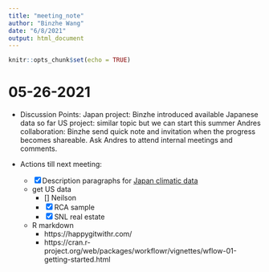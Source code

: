 ```yaml
---
title: "meeting_note"
author: "Binzhe Wang"
date: "6/8/2021"
output: html_document
---
```


```r
knitr::opts_chunk$set(echo = TRUE)
```

# 05-26-2021
- Discussion Points:
Japan project: Binzhe introduced available Japanese data so far
US project: similar topic but we can start this summer
Andres collaboration: Binzhe send quick note and invitation when the progress becomes shareable. Ask Andres to attend internal meetings and comments. 

- Actions till next meeting:
  - [x] Description paragraphs for [Japan climatic data](https://docs.google.com/spreadsheets/d/1SDsY1pXSwH0R8UQ5DoILyS6voS4ihzlc5L0znh8WPBY/edit#gid=0)
  - get US data 
    - [] Neilson 
    - [x] RCA sample 
    - [x] SNL real estate
  - R markdown 
    - https://happygitwithr.com/
    - https://cran.r-project.org/web/packages/workflowr/vignettes/wflow-01-getting-started.html
